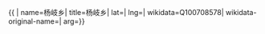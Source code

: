 {{ {{{1|PRC admin/showdata}}}|
name=杨岐乡|
title=杨岐乡|
lat=|
lng=|
wikidata=Q100708578|
wikidata-original-name=|
arg={{{arg|}}}}}